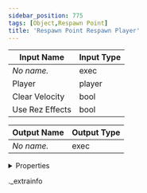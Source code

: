 ```yaml
---
sidebar_position: 775
tags: [Object,Respawn Point]
title: 'Respawn Point Respawn Player'
---
```






<IChip uuid="350cda38-d7c5-4319-bb15-a06f49bbb0b9" />

| Input Name | Input Type |
|-----------|-----------|
| *No name.* | exec |
| Player | player |
| Clear Velocity | bool |
| Use Rez Effects | bool |

| Output Name | Output Type |
|-----------|-----------|
| *No name.* | exec |


<details>
  <summary>Properties</summary>
  <div>
    <div>
    <table>
      <thead>
        <tr>
          <th>Room availability:</th>
          <th>Available everywhere</th>
        </tr>
        <tr>
          <th>Is beta required?</th>
          <th>No</th>
        </tr>
        <tr>
          <th>Is this chip a trolling risk?</th>
          <th>Yes</th>
        </tr>
        <tr>
          <th>Is this chip a role assignment risk?</th>
          <th>No</th>
        </tr>
        <tr>
          <th>Chip UUID</th>
          <th>350cda38-d7c5-4319-bb15-a06f49bbb0b9</th>
        </tr>
      </thead>
    </table>
    </div>
  </div>
</details>

._extrainfo